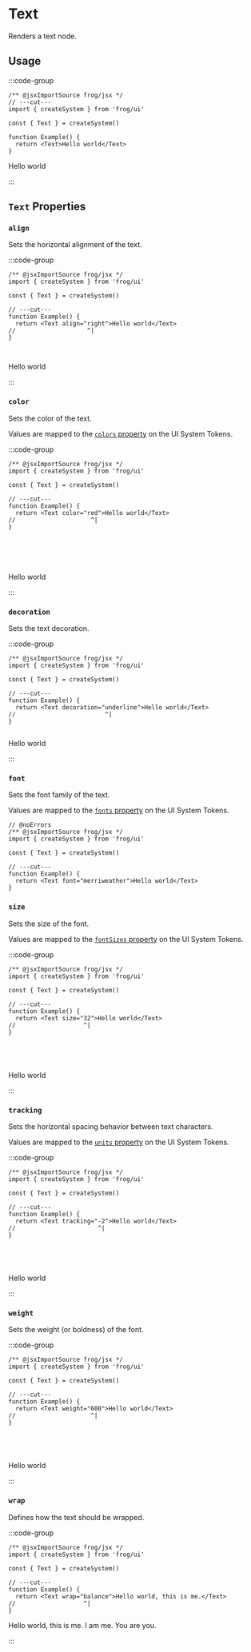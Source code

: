 
# Text

Renders a text node.

## Usage

:::code-group

```tsx twoslash [Code]
/** @jsxImportSource frog/jsx */
// ---cut---
import { createSystem } from 'frog/ui'

const { Text } = createSystem()

function Example() {
  return <Text>Hello world</Text>
}
```

<div data-title="Preview">
  <div>Hello world</div>
</div>

:::

## `Text` Properties

### `align`

Sets the horizontal alignment of the text.

:::code-group

```tsx twoslash [Code]
/** @jsxImportSource frog/jsx */
import { createSystem } from 'frog/ui'

const { Text } = createSystem()

// ---cut---
function Example() {
  return <Text align="right">Hello world</Text>
//                    ^|
}



```

<div data-title="Preview">
  <div style={{ textAlign: 'right' }}>Hello world</div>
</div>

:::

### `color`

Sets the color of the text.

Values are mapped to the [`colors` property](#TODO) on the UI System Tokens.

:::code-group

```tsx twoslash [Code]
/** @jsxImportSource frog/jsx */
import { createSystem } from 'frog/ui'

const { Text } = createSystem()

// ---cut---
function Example() {
  return <Text color="red">Hello world</Text>
//                     ^|
}






```

<div data-title="Preview">
  <div style={{ color: 'red' }}>Hello world</div>
</div>

:::

### `decoration`

Sets the text decoration.

:::code-group

```tsx twoslash [Code]
/** @jsxImportSource frog/jsx */
import { createSystem } from 'frog/ui'

const { Text } = createSystem()

// ---cut---
function Example() {
  return <Text decoration="underline">Hello world</Text>
//                         ^|
}


```

<div data-title="Preview">
  <div style={{ textDecoration: 'underline' }}>Hello world</div>
</div>

:::

### `font`

Sets the font family of the text.

Values are mapped to the [`fonts` property](#TODO) on the UI System Tokens.

```tsx twoslash [Code]
// @noErrors
/** @jsxImportSource frog/jsx */
import { createSystem } from 'frog/ui'

const { Text } = createSystem()

// ---cut---
function Example() {
  return <Text font="merriweather">Hello world</Text>
}
```

### `size`

Sets the size of the font.

Values are mapped to the [`fontSizes` property](#TODO) on the UI System Tokens.

:::code-group

```tsx twoslash [Code]
/** @jsxImportSource frog/jsx */
import { createSystem } from 'frog/ui'

const { Text } = createSystem()

// ---cut---
function Example() {
  return <Text size="32">Hello world</Text>
//                   ^|
}





```

<div data-title="Preview">
  <div style={{ fontSize: 32 }}>Hello world</div>
</div>

:::

### `tracking`

Sets the horizontal spacing behavior between text characters.

Values are mapped to the [`units` property](#TODO) on the UI System Tokens.

:::code-group

```tsx twoslash [Code]
/** @jsxImportSource frog/jsx */
import { createSystem } from 'frog/ui'

const { Text } = createSystem()

// ---cut---
function Example() {
  return <Text tracking="-2">Hello world</Text>
//                       ^|
}





```

<div data-title="Preview">
  <div style={{ letterSpacing: '-2px' }}>Hello world</div>
</div>

:::

### `weight`

Sets the weight (or boldness) of the font.

:::code-group

```tsx twoslash [Code]
/** @jsxImportSource frog/jsx */
import { createSystem } from 'frog/ui'

const { Text } = createSystem()

// ---cut---
function Example() {
  return <Text weight="600">Hello world</Text>
//                     ^|
}





```

<div data-title="Preview">
  <div style={{ fontWeight: '600' }}>Hello world</div>
</div>

:::

### `wrap`

Defines how the text should be wrapped.

:::code-group

```tsx twoslash [Code]
/** @jsxImportSource frog/jsx */
import { createSystem } from 'frog/ui'

const { Text } = createSystem()

// ---cut---
function Example() {
  return <Text wrap="balance">Hello world, this is me.</Text>
//                   ^|
}
```

<div data-title="Preview">
  <div style={{ width: '200px' }}>
    <div style={{ textWrap: 'balance' }}>Hello world, this is me. I am me. You are you.</div>
  </div>
</div>

:::